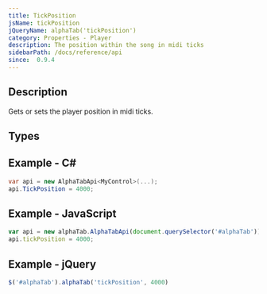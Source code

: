 ```yaml
---
title: TickPosition
jsName: tickPosition
jQueryName: alphaTab('tickPosition')
category: Properties - Player
description: The position within the song in midi ticks
sidebarPath: /docs/reference/api
since:  0.9.4
---
```



## Description
Gets or sets the player position in midi ticks. 

## Types

<TypeTable>
    <TypeRow type="all" name="int" />
</TypeTable>

## Example - C#

```csharp
var api = new AlphaTabApi<MyControl>(...);
api.TickPosition = 4000;
```

## Example - JavaScript

```js
var api = new alphaTab.AlphaTabApi(document.querySelector('#alphaTab'));
api.tickPosition = 4000;
```

## Example - jQuery

```js
$('#alphaTab').alphaTab('tickPosition', 4000)
```